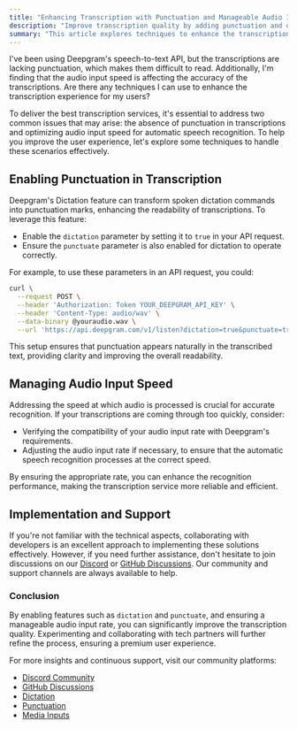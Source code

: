 ```yaml
---
title: "Enhancing Transcription with Punctuation and Manageable Audio Input Speed"
description: "Improve transcription quality by adding punctuation and optimising audio input speed."
summary: "This article explores techniques to enhance the transcription experience using Deepgram's speech-to-text API. It covers enabling punctuation in transcriptions through the 'dictation' feature and optimising audio input speed for improved accuracy, providing code examples and best practices."
---
```


<CommunityQuestion>I've been using Deepgram's speech-to-text API, but the transcriptions are lacking punctuation, which makes them difficult to read. Additionally, I'm finding that the audio input speed is affecting the accuracy of the transcriptions. Are there any techniques I can use to enhance the transcription experience for my users?</CommunityQuestion>

To deliver the best transcription services, it's essential to address two common issues that may arise: the absence of punctuation in transcriptions and optimizing audio input speed for automatic speech recognition. To help you improve the user experience, let's explore some techniques to handle these scenarios effectively.

## Enabling Punctuation in Transcription

Deepgram's Dictation feature can transform spoken dictation commands into punctuation marks, enhancing the readability of transcriptions. To leverage this feature:

- Enable the `dictation` parameter by setting it to `true` in your API request.
- Ensure the `punctuate` parameter is also enabled for dictation to operate correctly.

For example, to use these parameters in an API request, you could:

```bash
curl \
  --request POST \
  --header 'Authorization: Token YOUR_DEEPGRAM_API_KEY' \
  --header 'Content-Type: audio/wav' \
  --data-binary @youraudio.wav \
  --url 'https://api.deepgram.com/v1/listen?dictation=true&punctuate=true'
```

This setup ensures that punctuation appears naturally in the transcribed text, providing clarity and improving the overall readability.

## Managing Audio Input Speed

Addressing the speed at which audio is processed is crucial for accurate recognition. If your transcriptions are coming through too quickly, consider:

- Verifying the compatibility of your audio input rate with Deepgram's requirements.
- Adjusting the audio input rate if necessary, to ensure that the automatic speech recognition processes at the correct speed.

By ensuring the appropriate rate, you can enhance the recognition performance, making the transcription service more reliable and efficient.

## Implementation and Support

If you're not familiar with the technical aspects, collaborating with developers is an excellent approach to implementing these solutions effectively. However, if you need further assistance, don't hesitate to join discussions on our [Discord](https://discord.gg/deepgram) or [GitHub Discussions](https://github.com/orgs/deepgram/discussions). Our community and support channels are always available to help.

### Conclusion

By enabling features such as `dictation` and `punctuate`, and ensuring a manageable audio input rate, you can significantly improve the transcription quality. Experimenting and collaborating with tech partners will further refine the process, ensuring a premium user experience.

For more insights and continuous support, visit our community platforms:
- [Discord Community](https://discord.gg/deepgram)
- [GitHub Discussions](https://github.com/orgs/deepgram/discussions)
- [Dictation](https://developers.deepgram.com/docs/dictation)
- [Punctuation](https://developers.deepgram.com/docs/punctuation)
- [Media Inputs](https://developers.deepgram.com/docs/media-input-settings)
